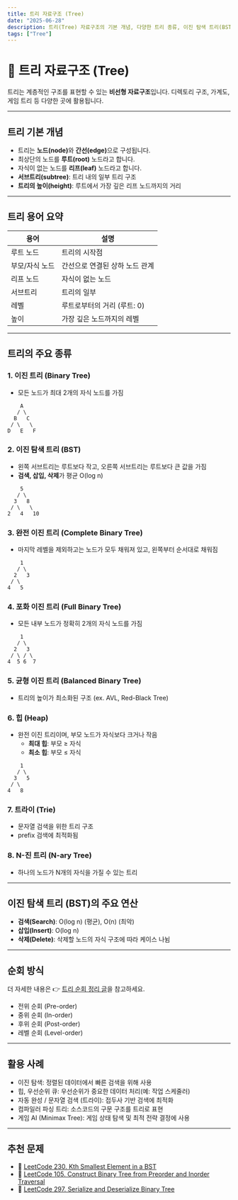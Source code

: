```yaml
---
title: 트리 자료구조 (Tree)
date: "2025-06-28"
description: 트리(Tree) 자료구조의 기본 개념, 다양한 트리 종류, 이진 탐색 트리(BST) 및 주요 특징 정리
tags: ["Tree"]
---
```


# 🌳 트리 자료구조 (Tree)

트리는 계층적인 구조를 표현할 수 있는 **비선형 자료구조**입니다. 디렉토리 구조, 가계도, 게임 트리 등 다양한 곳에 활용됩니다.

---

## 트리 기본 개념

- 트리는 <b>노드(node)</b>와 <b>간선(edge)</b>으로 구성됩니다.
- 최상단의 노드를 **루트(root)** 노드라고 합니다.
- 자식이 없는 노드를 **리프(leaf)** 노드라고 합니다.
- **서브트리(subtree)**: 트리 내의 일부 트리 구조
- **트리의 높이(height)**: 루트에서 가장 깊은 리프 노드까지의 거리

---

## 트리 용어 요약

<table>
  <thead>
    <tr>
      <th>용어</th>
      <th>설명</th>
    </tr>
  </thead>
  <tbody>
    <tr>
      <td>루트 노드</td>
      <td>트리의 시작점</td>
    </tr>
    <tr>
      <td>부모/자식 노드</td>
      <td>간선으로 연결된 상하 노드 관계</td>
    </tr>
    <tr>
      <td>리프 노드</td>
      <td>자식이 없는 노드</td>
    </tr>
    <tr>
      <td>서브트리</td>
      <td>트리의 일부</td>
    </tr>
    <tr>
      <td>레벨</td>
      <td>루트로부터의 거리 (루트: 0)</td>
    </tr>
    <tr>
      <td>높이</td>
      <td>가장 깊은 노드까지의 레벨</td>
    </tr>
  </tbody>
</table>

---

## 트리의 주요 종류

### 1. 이진 트리 (Binary Tree)

- 모든 노드가 최대 2개의 자식 노드를 가짐

```
    A
   / \
  B   C
 / \   \
D   E   F
```

### 2. 이진 탐색 트리 (BST)

- 왼쪽 서브트리는 루트보다 작고, 오른쪽 서브트리는 루트보다 큰 값을 가짐
- **검색, 삽입, 삭제**가 평균 O(log n)

```
    5
   / \
  3   8
 / \   \
2   4   10
```

### 3. 완전 이진 트리 (Complete Binary Tree)

- 마지막 레벨을 제외하고는 노드가 모두 채워져 있고, 왼쪽부터 순서대로 채워짐

```
    1
   / \
  2   3
 / \
4   5
```

### 4. 포화 이진 트리 (Full Binary Tree)

- 모든 내부 노드가 정확히 2개의 자식 노드를 가짐

```
    1
   / \
  2   3
 / \ / \
4  5 6  7
```

### 5. 균형 이진 트리 (Balanced Binary Tree)

- 트리의 높이가 최소화된 구조 (ex. AVL, Red-Black Tree)

### 6. 힙 (Heap)

- 완전 이진 트리이며, 부모 노드가 자식보다 크거나 작음
  - **최대 힙**: 부모 ≥ 자식
  - **최소 힙**: 부모 ≤ 자식

```
    1
   / \
  3   5
 / \
4   8
```

### 7. 트라이 (Trie)

- 문자열 검색을 위한 트리 구조
- prefix 검색에 최적화됨

### 8. N-진 트리 (N-ary Tree)

- 하나의 노드가 N개의 자식을 가질 수 있는 트리

---

## 이진 탐색 트리 (BST)의 주요 연산

- **검색(Search)**: O(log n) (평균), O(n) (최악)
- **삽입(Insert)**: O(log n)
- **삭제(Delete)**: 삭제할 노드의 자식 구조에 따라 케이스 나뉨

---

## 순회 방식

더 자세한 내용은 👉 [트리 순회 정리 글](/blog/datastructures/tree-traversal)을 참고하세요.

- 전위 순회 (Pre-order)
- 중위 순회 (In-order)
- 후위 순회 (Post-order)
- 레벨 순회 (Level-order)

---

## 활용 사례

- 이진 탐색: 정렬된 데이터에서 빠른 검색을 위해 사용
- 힙, 우선순위 큐: 우선순위가 중요한 데이터 처리(예: 작업 스케줄러)
- 자동 완성 / 문자열 검색 (트라이): 접두사 기반 검색에 최적화
- 컴파일러 파싱 트리: 소스코드의 구문 구조를 트리로 표현
- 게임 AI (Minimax Tree): 게임 상태 탐색 및 최적 전략 결정에 사용

---

## 추천 문제

- 🔗 [LeetCode 230. Kth Smallest Element in a BST](https://leetcode.com/problems/kth-smallest-element-in-a-bst/)
- 🔗 [LeetCode 105. Construct Binary Tree from Preorder and Inorder Traversal](https://leetcode.com/problems/construct-binary-tree-from-preorder-and-inorder-traversal/)
- 🔗 [LeetCode 297. Serialize and Deserialize Binary Tree](https://leetcode.com/problems/serialize-and-deserialize-binary-tree/)
